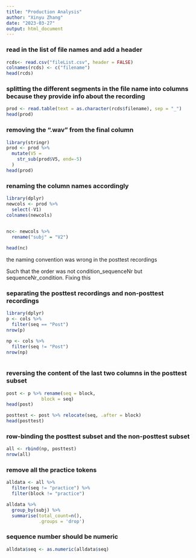 ```yaml
---
title: "Production Analysis"
author: "Xinyu Zhang"
date: "2023-03-27"
output: html_document
---
```


### read in the list of file names and add a header
```r
rcds<- read.csv("fileList.csv", header = FALSE)
colnames(rcds) <- c("filename")
head(rcds)
```

### splitting the different segments in the file name into columns because they provide info about the recording

```r
prod <- read.table(text = as.character(rcds$filename), sep = "_")
head(prod)
```
### removing the ".wav" from the final column
```r
library(stringr)
prod <- prod %>% 
  mutate(V5 =
    str_sub(prod$V5, end=-5)
  )
head(prod)
```

### renaming the column names accordingly
```r
library(dplyr)
newcols <- prod %>% 
  select(-V1)
colnames(newcols)

 
nc<- newcols %>% 
  rename("subj" = "V2")

head(nc)
```

the naming convention was wrong in the posttest recordings

Such that the order was not condition_sequenceNr but sequenceNr_condition. Fixing this

### separating the posttest recordings and non-posttest recordings
```r
library(dplyr)
p <- cols %>%
  filter(seq == "Post")
nrow(p)

np <- cols %>% 
  filter(seq != "Post")
nrow(np)
  
```

### reversing the content of the last two columns in the posttest subset

```r
post <- p %>% rename(seq = block,
             block = seq)
head(post)

posttest <- post %>% relocate(seq, .after = block)
head(posttest)
```

### row-binding the posttest subset and the non-posttest subset
```r
all <- rbind(np, posttest)
nrow(all)
```

### remove all the practice tokens
```r
alldata <- all %>% 
  filter(seq != "practice") %>% 
  filter(block != "practice")
```

```r
alldata %>% 
  group_by(subj) %>% 
  summarise(total_count=n(),
            .groups = 'drop')
```



### sequence number should be numeric
```r
alldata$seq <- as.numeric(alldata$seq)
```

